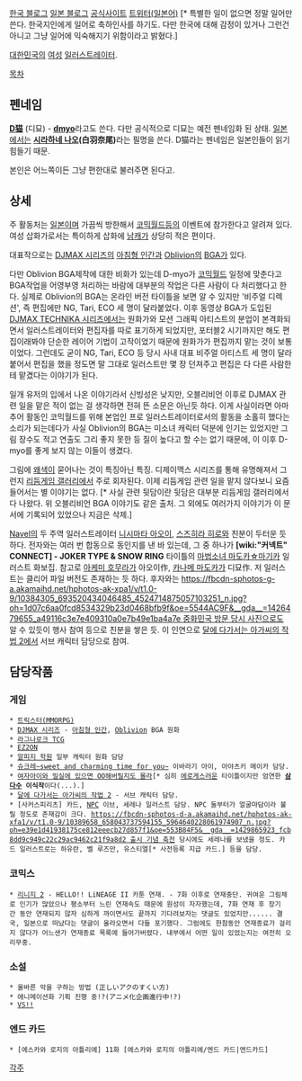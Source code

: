 [http://dmyo.egloos.com/ 한국 블로그]
[http://ameblo.jp/d-myo 일본 블로그]
[http://dmyo.com/ 공식사이트]
[http://twitter.com/dmyomyo 트위터(일본어)] [* 특별한 일이 없으면 정말 일어만 쓴다. 한국지인에게 일어로 축하인사를 하기도. 다만 한국에 대해 감정이 있거나 그런건 아니고 그냥 일어에 익숙해지기 위함이라고 밝혔다.]

[[대한민국]]의 [[여성]] [[일러스트레이터]]. 

[[목차]]
== 펜네임 ==
'''[[D猫]]''' (디묘) - '''[[dmyo]]'''라고도 쓴다. 다만 공식적으로 디묘는 예전 펜네임화 된 상태.
[[일본]]에서는 '''[[시라하네 나오]](白羽奈尾)'''라는 필명을 쓴다. D猫라는 펜네임은 일본인들이 읽기 힘들기 때문.

본인은 어느쪽이든 그냥 편한대로 불러주면 된다고.

== 상세 ==
주 활동처는 [[일본]]이며 가끔씩 방한해서 [[코믹월드]]등의 이벤트에 참가한다고 알려져 있다.
여성 삽화가로서는 특이하게 삽화에 [[남캐]]가 상당히 적은 편이다.

대표작으로는 [[DJMAX 시리즈]]의 [[아침형 인간]]과 [[Oblivion]]의 [[BGA]]가 있다.

다만 Oblivion BGA제작에 대한 비화가 있는데 D-myo가 [[코믹월드]] 일정에 맞춘다고 BGA작업을 어영부영 처리하는 바람에 대부분의 작업은 다른 사람이 다 처리했다고 한다. 실제로 Oblivion의 BGA는 온라인 버전 타이틀을 보면 알 수 있지만 '비주얼 디렉션', 즉 편집에만 NG, Tari, ECO 세 명이 달라붙었다. 이후 동영상 BGA가 도입된 [[DJMAX TECHNIKA 시리즈]]에서는 원화가와 모션 그래픽 아티스트의 분업이 본격화되면서 일러스트레이터와 편집자를 따로 표기하게 되었지만, 포터블2 시기까지만 해도 편집이래봐야 단순한 레이어 기법이 고작이었기 때문에 원화가가 편집까지 맡는 것이 보통이었다. 그런데도 굳이 NG, Tari, ECO 등 당시 사내 대표 비주얼 아티스트 세 명이 달라붙어서 편집을 했을 정도면 말 그대로 일러스트만 몇 장 던져주고 편집은 다 다른 사람한테 맡겼다는 이야기가 된다.

일개 유저의 입에서 나온 이야기라서 신빙성은 낮지만, 오블리비언 이후로 DJMAX 관련 일을 맡은 적이 없는 걸 생각하면 전혀 뜬 소문은 아닌듯 하다. 이게 사실이라면 아마추어 활동인 코믹월드를 위해 본업인 프로 일러스트레이터로서의 활동을 소홀히 했다는 소리가 되는데다가 사실 Oblivion의 BGA는 미소녀 캐릭터 덕분에 인기는 있었지만 그림 장수도 적고 연출도 그리 좋지 못한 등 질이 높다고 할 수는 없기 때문에, 이 이후 D-myo를 좋게 보지 않는 이들이 생겼다.

그림에 [[왜색]]이 묻어나는 것이 특징아닌 특징. 디제이맥스 시리즈를 통해 유명해져서 그런지 [[리듬게임 갤러리]]에서 주로 회자된다. 이제 리듬게임 관련 일을 맡지 않다보니 요즘 들어서는 별 이야기는 없다. [* 사실 관련 뒷담이란 뒷담은 대부분 리듬게임 갤러리에서 다 나왔다. 위 오블리비언 BGA 이야기도 같은 출처. 그 외에도 여러가지 이야기가 이 문서에 기록되어 있었으나 지금은 삭제.]

[[Navel]]의 두 주역 일러스트레이터 [[니시마타 아오이]], [[스즈히라 히로]]와 친분이 두터운 듯 하다. 전자와는 여러 번 합동으로 동인지를 낸 바 있는데, 그 중 하나가 '''[wiki:"커넥트" CONNECT] - JOKER TYPE & SNOW RING''' 타이틀의 [[마법소녀 마도카☆마기카]] 일러스트 화보집. 참고로 [[아케미 호무라]]가 아오이作, [[카나메 마도카]]가 디묘作. 저 일러스트는 클리어 파일 버전도 존재하는 듯 하다. 후자와는 [[https://fbcdn-sphotos-g-a.akamaihd.net/hphotos-ak-xpa1/v/t1.0-9/10384305_693520434046485_4524714875057103251_n.jpg?oh=1d07c6aa0fcd8534329b23d0468bfb9f&oe=5544AC9F&__gda__=1426479655_a49116c3e7e409310a0e7b49e1ba4a7e 중화민국 방문 당시 사진]]으로도 알 수 있듯이 행사 참여 등으로 친분을 쌓은 듯. 이 인연으로 [[달에 다가서는 아가씨의 작법 2]]에서 서브 캐릭터 담당으로 참여.

== 담당작품 ==
=== 게임 ===
 * [[트릭스터(MMORPG)]] 
 * [[DJMAX 시리즈]] - [[아침형 인간]], [[Oblivion]] BGA 원화
 * [[라그나로크 TCG]] 
 * [[EZ2ON]]
 * [[알피지 학원]] 일부 캐릭터 원화 담당
 * [[슈크레~sweet and charming time for you~]] 이바라기 아이, 아야츠키 메이카 담당.
 * [[여자아이와 밀실에 있으면 OO해버릴지도 몰라]][* 심히 [[에로게]]스러운 타이틀이지만 엄연한 '''[[삼다수]] 이식작'''이다(...).]
 * [[달에 다가서는 아가씨의 작법 2]] - 서브 캐릭터 담당.
 * [사커스피리츠] 카드, [[NPC]] 이브, 세레나 일러스트 담당. NPC 둘부터가 얼굴마담이라 불릴 정도로 존재감이 크다. [[https://fbcdn-sphotos-d-a.akamaihd.net/hphotos-ak-xfa1/v/t1.0-9/10389658_658043737594155_5964640228061974907_n.jpg?oh=e39e1d41938175ce812eeecb27d857f1&oe=553B84F5&__gda__=1429865923_fcb8dd9c949c22c29ac9462c21f9a8d2 출시 기념 축전]] 당시에도 세레나를 보냈을 정도. 카드 일러스트로는 하유란, 벨 루즈만, 유스티엘[* 사전등록 지급 카드.] 등을 담당.

=== 코믹스 ===
 * [[리니지 2]] - HELLO!! LiNEAGE II 카툰 연재. - 7화 이후로 연재중단. 귀여운 그림체로 인기가 많았으나 평소부터 느린 연재속도 때문에 원성이 자자했는데, 7화 연재 후 장기간 동안 연재되지 않자 심하게 까이면서도 끝까지 기다려보자는 댓글도 있었지만...... 결국, 일본으로 떠났다는 댓글이 올라오면서 다들 포기했다. 그럼에도 한참동안 연재종료가 걸리지 않다가 어느샌가 연재종료 목록에 들어가버렸다. 내부에서 어떤 일이 있었는지는 여전히 오리무중.

=== 소설 ===
 * 올바른 악을 구하는 방법 (正しいアクのすくい方)
 * 애니메이션화 기획 진행 중!?(アニメ化企画進行中!?)
 * [[VS!!]]

=== 엔드 카드 ===
 * [에스카와 로지의 아틀리에] 11화 [에스카와 로지의 아틀리에/엔드 카드|엔드카드]


[[각주]]
